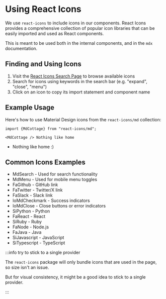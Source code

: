# Using React Icons

We use `react-icons` to include icons in our components. React Icons provides a comprehensive collection of popular icon libraries that can be easily imported and used as React components.

This is meant to be used both in the internal components, and in the `mdx` documentation.


## Finding and Using Icons

1. Visit the [React Icons Search Page](https://react-icons.github.io/react-icons/icons/md/) to browse available icons
2. Search for icons using keywords in the search bar (e.g. "expand", "close", "menu")
3. Click on an icon to copy its import statement and component name

## Example Usage

Here's how to use Material Design icons from the `react-icons/md` collection:

```
import {MdCottage} from "react-icons/md";

<MdCottage /> Nothing like home 
```


- <MdCottage /> Nothing like home :)

## Common Icons Examples

- <MdSearch /> MdSearch - Used for search functionality
- <MdMenu /> MdMenu - Used for mobile menu toggles
- <FaGithub /> FaGithub - GitHub link
- <FaTwitter /> FaTwitter - Twitter/X link
- <FaSlack /> FaSlack - Slack link
- <IoMdCheckmark /> IoMdCheckmark - Success indicators
- <IoMdClose /> IoMdClose - Close buttons or error indicators
- <SiPython /> SiPython - Python
- <FaReact /> FaReact - React
- <SiRuby /> SiRuby - Ruby
- <FaNode /> FaNode - Node.js
- <FaJava /> FaJava - Java
- <SiJavascript /> SiJavascript - JavaScript
- <SiTypescript /> SiTypescript - TypeScript

:::info try to stick to a single provider

The `react-icons` package will only bundle 
icons that are used in the page, so size isn't an issue.

But for visual consistency, it might be a good idea to stick to a single provider.

:::



